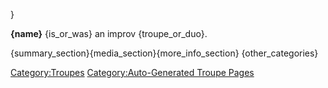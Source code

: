 ﻿{{{{Infobox Troupe
|Name	=		{name}
|Picture	=	{name}.jpg
|Cast	=	{cast_list}
|Years	=		{years}
}}}}

'''{name}''' {is_or_was} an improv {troupe_or_duo}.

{summary_section}{media_section}{more_info_section}[[Category:Troupes]]
[[Category:Auto-Generated Troupe Pages]]{other_categories}
